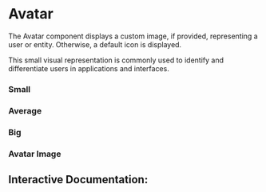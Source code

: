 

<Meta of={Story} />

# Avatar

The Avatar component displays a custom image, if provided, representing a user or entity. Otherwise, a default icon is displayed.

This small visual representation is commonly used to identify and differentiate users in applications and interfaces.

### Small

<Canvas of={Story.AvatarSmall} layout="centered" />

### Average

<Canvas of={Story.AvatarMedium} layout="centered" />

### Big

<Canvas of={Story.AvatarLarge} layout="centered" />

### Avatar Image

<Canvas of={Story.AvatarImage} layout="centered" />

## Interactive Documentation:

<Primary />
<Controls />
